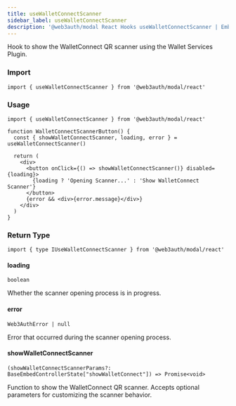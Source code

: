 ```yaml
---
title: useWalletConnectScanner
sidebar_label: useWalletConnectScanner
description: '@web3auth/modal React Hooks useWalletConnectScanner | Embedded Wallets'
---
```


Hook to show the WalletConnect QR scanner using the Wallet Services Plugin.

### Import

```tsx
import { useWalletConnectScanner } from '@web3auth/modal/react'
```

### Usage

```tsx
import { useWalletConnectScanner } from '@web3auth/modal/react'

function WalletConnectScannerButton() {
  const { showWalletConnectScanner, loading, error } = useWalletConnectScanner()

  return (
    <div>
      <button onClick={() => showWalletConnectScanner()} disabled={loading}>
        {loading ? 'Opening Scanner...' : 'Show WalletConnect Scanner'}
      </button>
      {error && <div>{error.message}</div>}
    </div>
  )
}
```

### Return Type

```tsx
import { type IUseWalletConnectScanner } from '@web3auth/modal/react'
```

#### loading

`boolean`

Whether the scanner opening process is in progress.

#### error

`Web3AuthError | null`

Error that occurred during the scanner opening process.

#### showWalletConnectScanner

`(showWalletConnectScannerParams?: BaseEmbedControllerState["showWalletConnect"]) => Promise<void>`

Function to show the WalletConnect QR scanner. Accepts optional parameters for customizing the scanner behavior.
